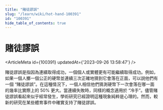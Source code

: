```yaml
---
title: "賭徒謬誤"
slug: "/learn/wiki/hot-hand-100391"
id: "100391"
hide_table_of_contents: true
---
```



# 賭徒謬誤

<ArticleMeta id={100391} updatedAt={'2023-09-26 13:58:47'} />
<div className='border-solid border-b border-t-0 my-4 border-[var(--ifm-color-gray-300)]' />

賭徒謬誤是指因為連續取得成功，一個個人或實體更有可能繼續取得成功。例如，如果一個人擲一個公正的硬幣並連續三次正確地猜到它會落在正面，可以説他們有一個 “賭徒謬誤”。在這種情況下，一個人相信他們猜測硬幣下一次會落在哪一面的幾率比實際上的 50% 更大。當連續失敗時，同樣的概念適用於 “冷手”。儘管賭徒謬誤看起來似乎經常發生，學術研究已經證明這種現象純粹是心理的。然而，較新的研究在某些體育事件中確實支持了賭徒謬誤。
